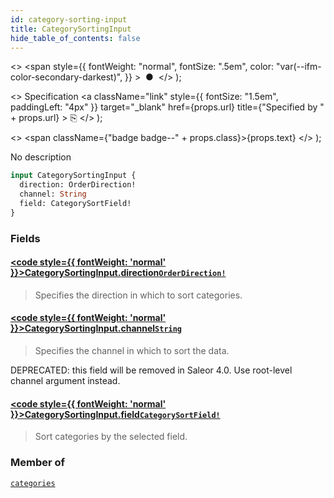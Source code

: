 ```yaml
---
id: category-sorting-input
title: CategorySortingInput
hide_table_of_contents: false
---
```


  <>
    <span
      style={{
        fontWeight: "normal",
        fontSize: ".5em",
        color: "var(--ifm-color-secondary-darkest)",
      }}
    >
      &nbsp;●&nbsp;
    </span>
  </>
);

  <>
    Specification
    <a
      className="link"
      style={{ fontSize: "1.5em", paddingLeft: "4px" }}
      target="\_blank"
      href={props.url}
      title={"Specified by " + props.url}
    >
      ⎘
    </a>
  </>
);

  <>
    <span className={"badge badge--" + props.class}>{props.text}</span>
  </>
);

No description

```graphql
input CategorySortingInput {
  direction: OrderDirection!
  channel: String
  field: CategorySortField!
}
```

### Fields

#### [<code style={{ fontWeight: 'normal' }}>CategorySortingInput.<b>direction</b></code>](#)<Bullet />[`OrderDirection!`](../../../storefront/miscellaneous/enums/order-direction) <Badge class="secondary" text="non-null"/> <Badge class="secondary" text="enum"/>

> Specifies the direction in which to sort categories.

#### [<code style={{ fontWeight: 'normal' }}>CategorySortingInput.<b>channel</b></code>](#)<Bullet />[`String`](../../../storefront/miscellaneous/scalars/string) <Badge class="secondary" text="scalar"/>

> Specifies the channel in which to sort the data.

DEPRECATED: this field will be removed in Saleor 4.0. Use root-level channel argument instead.

>

#### [<code style={{ fontWeight: 'normal' }}>CategorySortingInput.<b>field</b></code>](#)<Bullet />[`CategorySortField!`](../../../storefront/products/enums/category-sort-field) <Badge class="secondary" text="non-null"/> <Badge class="secondary" text="enum"/>

> Sort categories by the selected field.

### Member of

[`categories`](../../../storefront/products/queries/categories) <Badge class="secondary" text="query"/>
